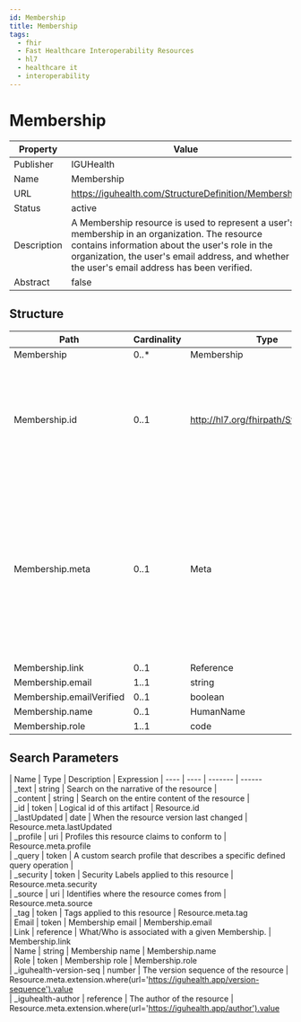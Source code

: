 ```yaml
---
id: Membership
title: Membership
tags:
  - fhir
  - Fast Healthcare Interoperability Resources
  - hl7
  - healthcare it
  - interoperability
---
```



# Membership


<head>
  <meta name="keywords" content="fhir, hl7, interoperability, healthcare" />
  <script type="application/ld+json">
    {JSON.stringify({
      '@context': 'https://schema.org/',
      '@type': 'Organization',
      name: 'IGUHealth',
      url: 'https://iguhealth.app',
      logo: 'https://iguhealth.app/img/logo.svg',
    })}
  </script>
</head>


|Property|Value|
|---|---|
|Publisher|IGUHealth|
|Name|Membership|
|URL|https://iguhealth.com/StructureDefinition/Membership|
|Status|active|
|Description|A Membership resource is used to represent a user's membership in an organization. The resource contains information about the user's role in the organization, the user's email address, and whether the user's email address has been verified.|
|Abstract|false|

   ## Structure

   | Path | Cardinality | Type | Description
  | ---- | ----------- | ---- | -------  
 | Membership | 0..* | Membership | undefined 
 | Membership.id | 0..1 | http://hl7.org/fhirpath/System.String | The logical id of the resource, as used in the URL for the resource. Once assigned, this value never changes. 
 | Membership.meta | 0..1 | Meta | The metadata about the resource. This is content that is maintained by the infrastructure. Changes to the content might not always be associated with version changes to the resource. 
 | Membership.link | 0..1 | Reference | undefined 
 | Membership.email | 1..1 | string | undefined 
 | Membership.emailVerified | 0..1 | boolean | undefined 
 | Membership.name | 0..1 | HumanName | undefined 
 | Membership.role | 1..1 | code | undefined 

 ## Search Parameters

   | Name | Type | Description  | Expression 
    | ---- | ---- | ------- | ------  
 | _text | string | Search on the narrative of the resource |   
 | _content | string | Search on the entire content of the resource |   
 | _id | token | Logical id of this artifact | Resource.id  
 | _lastUpdated | date | When the resource version last changed | Resource.meta.lastUpdated  
 | _profile | uri | Profiles this resource claims to conform to | Resource.meta.profile  
 | _query | token | A custom search profile that describes a specific defined query operation |   
 | _security | token | Security Labels applied to this resource | Resource.meta.security  
 | _source | uri | Identifies where the resource comes from | Resource.meta.source  
 | _tag | token | Tags applied to this resource | Resource.meta.tag  
 | Email | token | Membership email | Membership.email  
 | Link | reference | What/Who is associated with a given Membership. | Membership.link  
 | Name | string | Membership name | Membership.name  
 | Role | token | Membership role | Membership.role  
 | _iguhealth-version-seq | number | The version sequence of the resource | Resource.meta.extension.where(url='https://iguhealth.app/version-sequence').value  
 | _iguhealth-author | reference | The author of the resource | Resource.meta.extension.where(url='https://iguhealth.app/author').value  


